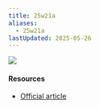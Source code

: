 ```yaml
---
title: 25w21a
aliases:
  - 25w21a
lastUpdated: 2025-05-26
---
```



<Img src="https://www.minecraft.net/content/dam/minecraftnet/games/minecraft/screenshots/25w21a_1170x500.jpg" />

#### Resources

<Wiki path="w/Java_Edition_25w21a" />

- [Official article](https://www.minecraft.net/en-us/article/minecraft-snapshot-25w21a)
